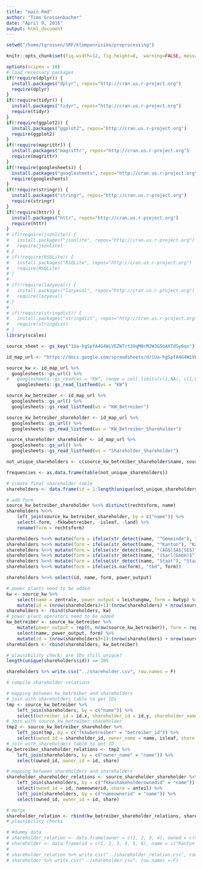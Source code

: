 ```yaml
---
title: "main.Rmd"
author: "Timo Grossenbacher"
date: "April 9, 2016"
output: html_document
---
```


```r

setwd("/home/tgrossen/SRF/klumpenrisiko/preprocessing")

knitr::opts_chunk$set(fig.width=12, fig.height=8,  warning=FALSE, message=FALSE)

options(scipen = 10)
# load necessary packages
if(!require(dplyr)) {
  install.packages("dplyr", repos="http://cran.us.r-project.org")
  require(dplyr)
}
if(!require(tidyr)) {
  install.packages("tidyr", repos="http://cran.us.r-project.org")
  require(tidyr)
}
if(!require(ggplot2)) {
  install.packages("ggplot2", repos="http://cran.us.r-project.org")
  require(ggplot2)
}
if(!require(magrittr)) {
  install.packages("magrittr", repos="http://cran.us.r-project.org")
  require(magrittr)
}
if(!require(googlesheets)) {
  install.packages("googlesheets", repos="http://cran.us.r-project.org")
  require(googlesheets)
}
if(!require(stringr)) {
  install.packages("stringr", repos="http://cran.us.r-project.org")
  require(stringr)
}
if(!require(httr)) {
  install.packages("httr", repos="http://cran.us.r-project.org")
  require(httr)
}
# if(!require(jsonlite)) {
#   install.packages("jsonlite", repos="http://cran.us.r-project.org")
#   require(jsonlite)
# }
# if(!require(RSQLite)) {
#   install.packages("RSQLite", repos="http://cran.us.r-project.org")
#   require(RSQLite)
# }
# 
# if(!require(lazyeval)) {
#   install.packages("lazyeval", repos="http://cran.us.r-project.org")
#   require(lazyeval)
# }
# 
# if(!require(stringdist)) {
#   install.packages("stringdist", repos="http://cran.us.r-project.org")
#   require(stringdist)
# }
library(scales)
```

```r

source_sheet <- gs_key("1Ua-hgSpfA4G4WiVEZW7rt39qM0cM2W3G5bAXTdSy6qs")

id_map_url <- "https://docs.google.com/spreadsheets/d/1Ua-hgSpfA4G4WiVEZW7rt39qM0cM2W3G5bAXTdSy6qs/pubhtml"

source_kw <- id_map_url %>%
  googlesheets::gs_url() %>%
#   googlesheets::gs_read(ws = "KW", range = cell_limits(c(1,NA), c(1,6)))
    googlesheets::gs_read_listfeed(ws = "KW")

source_kw_betreiber <- id_map_url %>%
  googlesheets::gs_url() %>%
  googlesheets::gs_read_listfeed(ws = "KW_Betreiber")

source_kw_betreiber_shareholder <- id_map_url %>%
  googlesheets::gs_url() %>%
  googlesheets::gs_read_listfeed(ws = "KW_Betreiber_Shareholder")

source_shareholder_shareholder <- id_map_url %>%
  googlesheets::gs_url() %>%
  googlesheets::gs_read_listfeed(ws = "Shareholder_Shareholder")

not_unique_shareholders <- c(source_kw_betreiber_shareholder$name, source_shareholder_shareholder$fkkwshakeholderownedid, source_shareholder_shareholder$nameownerid)

frequencies <- as.data.frame(table(not_unique_shareholders))

# create final shareholder table
shareholders <- data.frame(id = 1:length(unique(not_unique_shareholders)), name = unique(not_unique_shareholders), form = rep(NA, length(unique(not_unique_shareholders))), power_output = rep(0, length(unique(not_unique_shareholders))))

# add form
source_kw_betreiber_shareholder %<>% distinct(rechtsform, name)
shareholders %<>% 
    left_join(source_kw_betreiber_shareholder, by = c("name")) %>% 
    select(-form, -fkkwbetreiber, -isleaf, -land) %>% 
    rename(form = rechtsform) 

shareholders %<>% mutate(form = ifelse(str_detect(name, "^Gemeinde"), "Gemeinde", form))
shareholders %<>% mutate(form = ifelse(str_detect(name, "^Kanton"), "Kanton", form))
shareholders %<>% mutate(form = ifelse(str_detect(name, "(AG$|SA$|SE$)"), "AG", form))
shareholders %<>% mutate(form = ifelse(str_detect(name, "(Sarl|GmbH)$"), "GmbH", form))
shareholders %<>% mutate(form = ifelse(str_detect(name, "Staat"), "Staat", form))
shareholders %<>% mutate(form = ifelse(is.na(form), "tbd", form))

shareholders %<>% select(id, name, form, power_output)

# power plants need to be added
kw <- source_kw %>% 
    select(name = zentrale, power_output = leistungmw, form = kwtyp) %>% 
    mutate(id = (nrow(shareholders)+1):(nrow(shareholders) + nrow(source_kw)))
shareholders <- rbind(shareholders, kw)
# power plant operators need to be added
kw_betreiber <- source_kw_betreiber %>% 
    mutate(power_output = rep(0, nrow(source_kw_betreiber)), form = rep("Kraftwerksbetreiber", nrow(source_kw_betreiber))) %>% 
    select(name, power_output, form) %>% 
    mutate(id = (nrow(shareholders)+1):(nrow(shareholders) + nrow(source_kw_betreiber)))
shareholders <- rbind(shareholders, kw_betreiber)

# plausibility check: are IDs still unique?
length(unique(shareholders$id)) == 105

shareholders %>% write.csv("../shareholder.csv", row.names = F)

# compile shareholder relations

# mapping between kw_betreiber and shareholders
# join with shareholders table to get IDs 
tmp <- source_kw_betreiber %>% 
    left_join(shareholders, by = c("name")) %>% 
    select(betreiber_id = id.x, shareholder_id = id.y, shareholder_name = name)
# join with source_kw_betreiber_shareholder
tmp2 <- source_kw_betreiber_shareholder %>% 
    left_join(tmp, by = c("fkkwbetreiber" = "betreiber_id")) %>% 
    select(owned_id = shareholder_id, owner_name = name, isleaf, share = anteilprozent)
# join with shareholders table to get ID
kw_betreiber_shareholder_relations <- tmp2 %>% 
    left_join(shareholders, by = c("owner_name" = "name")) %>% 
    select(owned_id, owner_id = id, share)

# mapping between shareholders and shareholders
shareholder_shareholder_relations <- source_shareholder_shareholder %>%
    left_join(shareholders, by = c("fkkwshakeholderownedid" = "name")) %>% 
    select(owned_id = id, nameownerid, share = anteil) %>% 
    left_join(shareholders, by = c("nameownerid" = "name")) %>% 
    select(owned_id, owner_id = id, share)

# merge
shareholder_relation <- rbind(kw_betreiber_shareholder_relations, shareholder_shareholder_relations)
# plausibility checks

# #dummy data
# shareholder_relation <- data.frame(owner = c(1, 2, 3, 4), owned = c(4, 4, 5, 6), share = c(0.3, 0.7, 1, 1))
# shareholder <- data.frame(id = c(1, 2, 3, 4, 5, 6), name = c("Kanton Graubünden", "Gemeinde Zuoz", "Gemeinde S-chanf", "Axpo", "Alpiq", "KWO"), form = c("Kanton", "Gemeinde", "Gemeinde", "AG", "AG", "Kraftwerk"), power_output = c(rep(0,5), 4000))
# 
# shareholder_relation %>% write.csv("../shareholder_relation.csv", row.names = F)
# shareholder %>% write.csv("../shareholder.csv", row.names = F)

```



